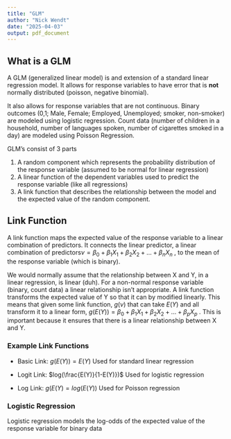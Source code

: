 ```yaml
---
title: "GLM"
author: "Nick Wendt"
date: "2025-04-03"
output: pdf_document
---
```


## What is a GLM

A GLM (generalized linear model) is and extension of a standard linear regression model. It allows for response variables to have error that is **not** normally distributed (poisson, negative binomial).

It also allows for response variables that are not continuous. Binary outcomes (0,1; Male, Female; Employed, Unemployed; smoker, non-smoker) are modeled using logistic regression. Count data (number of children in a household, number of languages spoken, number of cigarettes smoked in a day) are modeled using Poisson Regression.

GLM's consist of 3 parts

1.  A random component which represents the probability distribution of the response variable (assumed to be normal for linear regression)
2.  A linear function of the dependent variables used to predict the response variable (like all regressions)
3.  A link function that describes the relationship between the model and the expected value of the random component.

## Link Function

A link function maps the expected value of the response variable to a linear combination of predictors. It connects the linear predictor, a linear combination of predictors$\nu=\beta_0+\beta_1X_1+ \beta_2X_2+... +\beta_nX_n$ , to the mean of the response variable (which is binary).

We would normally assume that the relationship between X and Y, in a linear regression, is linear (duh). For a non-normal response variable (binary, count data) a linear relationship isn't appropriate. A link function transforms the expected value of Y so that it can by modified linearly. This means that given some link function, $g(\nu)$ that can take $E(Y)$ and all transform it to a linear form, $g(E(Y))=\beta_0+\beta_1X_1+\beta_2X_2+...+\beta_pX_p$ . This is important because it ensures that there is a linear relationship between X and Y.

### Example Link Functions

-   Basic Link: $g(E(Y))=E(Y)$ Used for standard linear regression

-   Logit Link: $log(\frac{E(Y)}{1-E(Y)})$ Used for logistic regression

-   Log Link: $g(E(Y) = log(E(Y))$ Used for Poisson regression

### Logistic Regression

Logistic regression models the log-odds of the expected value of the response variable for binary data
